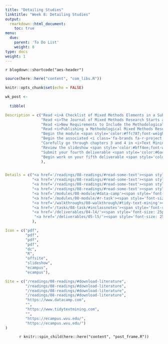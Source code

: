 ```yaml
---
title: "Detailing Studies"
linktitle: "Week 8: Detailing Studies"
output:
  rmarkdown::html_document:
    toc: true
menu:
  due:
    parent: 'To Do List'
    weight: 8
type: docs
weight: 1
---
```


`r blogdown::shortcode("aes-header")`

```r
source(here::here("content", "com_libs.R"))
```

```r
knitr::opts_chunk$set(echo = FALSE)
```

```r

wk_post <- 
  
  tibble(

Description = c("Read <i>A Checklist of Mixed Methods Elements in a Submission for Advancing the Methodology of Mixed Methods Research</i> in Fetters, M.D. & Molina-Azorin, J.F. (2019a)",
                "Read <i>The Journal of Mixed Methods Research Starts a New Decade: Principles for Bringing in the New and Divesting of the Old Language of the Field</i> in Fetters, M.D. & Molina-Azorin, J.F. (2017)",
                "Read <i>New Requirements to Include the Methodological Contribution in Articles Published in the Journal of Mixed Methods Research</i> in Fetters, M.D. & Molina-Azorin, J.F. (2019b)",
                "Read <i>Publishing a Methodological Mixed Methods Research Article</i> in Fetters, M.D. & Freshwater, D. (2015)",
                "Begin the module <span style='color:#ffc787;font-weight:bold'><i>Introduction to Text Analysis in R</i></span>",
                "Begin the associated <i class='fa-brands fa-r-project'></i> task for the module",
                "Carefully go through chapters 3 and 4 in <i>Text Mining with R: A Tidy Approach</i>",
                "Review the slideshow <span style='color:#bff4ee;font-weight:bold'>Sentiment Analysis</span> after class",
                "Submit your fourth deliverable <span style='color:#6acda5;font-weight:bold'>Update the Draft</span>",
                "Begin work on your fifth deliverable <span style='color:#6acda5;font-weight:bold'>Refine the Draft</span> after recieving feedback on the prior submission"
                ),


Details = c("<a href='/readings/08-readings/#read-some-text'><span style='font-size: 25px; color: #89cff0;'><i class='fas fa-info-circle'></i></span></a>",
            "<a href='/readings/08-readings/#read-some-text'><span style='font-size: 25px; color: #89cff0;'><i class='fas fa-info-circle'></i></span></a>",
            "<a href='/readings/08-readings/#read-some-text'><span style='font-size: 25px; color: #89cff0;'><i class='fas fa-info-circle'></i></span></a>",
            "<a href='/readings/08-readings/#read-some-text'><span style='font-size: 25px; color: #89cff0;'><i class='fas fa-info-circle'></i></span></a>",
            "<a href='/modules/08-module/#data-camp'><span style='font-size: 25px; color: #89cff0;'><i class='fas fa-info-circle'></i></span></a>",
            "<a href='/modules/08-module/#r-task'><span style='font-size: 25px; color: #89cff0;'><i class='fas fa-info-circle'></i></span></a>",
            "<a href='/walkthroughs/08-walkthrough/#tidy-text-mining'><span style='font-size: 25px; color: #89cff0;'><i class='fas fa-info-circle'></i></span></a>",
            "<a href='/tasks/08-task/#inclassnotes'><span style='font-size: 25px; color: #89cff0;'><i class='fas fa-info-circle'></i></span></a>",
            "<a href='/deliverables/04-l4/'><span style='font-size: 25px; color: #89cff0;'><i class='fas fa-info-circle'></i></span></a>",
             "<a href='/deliverables/05-l5/'><span style='font-size: 25px; color: #89cff0;'><i class='fas fa-info-circle'></i></span></a>"
            ),

Icon = c("pdf",
         "pdf",
         "pdf",
         "pdf",
         "dc",
         "R",
         "offsite",
         "slideshow",
         "ecampus",
         "ecampus"),

Site = c("/readings/08-readings/#download-literature",
         "/readings/08-readings/#download-literature",
         "/readings/08-readings/#download-literature",
         "/readings/08-readings/#download-literature",
         "https://www.datacamp.com",
         "",
         "https://www.tidytextmining.com",
         "",
         "https://ecampus.wvu.edu/",
         "https://ecampus.wvu.edu/")
)
```

<center>
`r knitr::spin_child(here::here("content", "post_frame.R"))`
</center>

